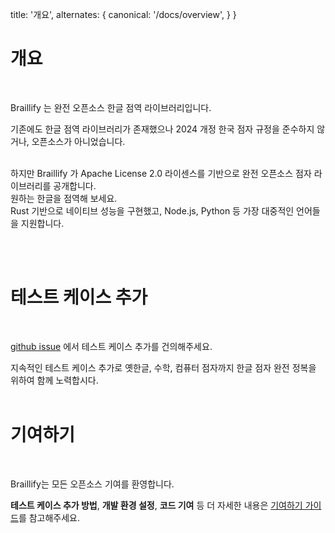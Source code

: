   title: '개요',
  alternates: {
    canonical: '/docs/overview',
  }
}

# 개요
<br/>

Braillify 는 완전 오픈소스 한글 점역 라이브러리입니다.
<br/>

기존에도 한글 점역 라이브러리가 존재했으나 2024 개정 한국 점자 규정을 준수하지 않거나, 오픈소스가 아니었습니다.

<br/>
하지만 Braillify 가 Apache License 2.0 라이센스를 기반으로 완전 오픈소스 점자 라이브러리를 공개합니다.

<br/>
원하는 한글을 점역해 보세요.

<br/>
Rust 기반으로 네이티브 성능을 구현했고, Node.js, Python 등 가장 대중적인 언어들을 지원합니다.

<br/><br/>

# 테스트 케이스 추가
<br/>

[github issue](https://github.com/dev-five-git/braillify/issues) 에서 테스트 케이스 추가를 건의해주세요.

지속적인 테스트 케이스 추가로 옛한글, 수학, 컴퓨터 점자까지 한글 점자 완전 정복을 위하여 함께 노력합시다.<br/>
<br/>

# 기여하기
<br/>

Braillify는 모든 오픈소스 기여를 환영합니다.

**테스트 케이스 추가 방법**, **개발 환경 설정**, **코드 기여** 등 더 자세한 내용은 [기여하기 가이드](/docs/contributing)를 참고해주세요.